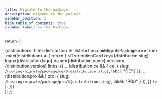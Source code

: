 ```yaml
---
title: Migrate to the package
description: Migrate to the package
sidebar_position: 1
hide_table_of_contents: true
sidebar_label: To The Package
---
```



  return (
    <div className={styles.grid}>
      {distributions
      .filter(distribution => distribution.canMigratePackage === true)
      .map((distribution) => {
        return (
          <DistributionCard
            key={distribution.slug}
            logo={distribution.logo}
            name={distribution.name}
            version={distribution.version}
            links={{
              ...(distribution.ce && {
                ce: {
                  slug: `/hosting/migrate/package/ce/${distribution.slug}`,
                  label: "CE"
                }
              }),
              ...(distribution.pro && {
                pro: {
                  slug: `/hosting/migrate/package/pro/${distribution.slug}`,
                  label: "PRO"
                }
              }),
            }}
          />
        );
      })}
    </div>
  );
};

<DistributionCardWrapper />
